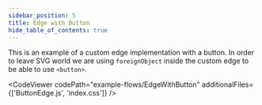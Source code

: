 ```yaml
---
sidebar_position: 5
title: Edge with Button
hide_table_of_contents: true
---
```



This is an example of a custom edge implementation with a button. In order to leave SVG world we are using `foreignObject` inside the custom edge to be able to use `<button>`.

<CodeViewer
  codePath="example-flows/EdgeWithButton"
  additionalFiles={['ButtonEdge.js', 'index.css']}
/>
